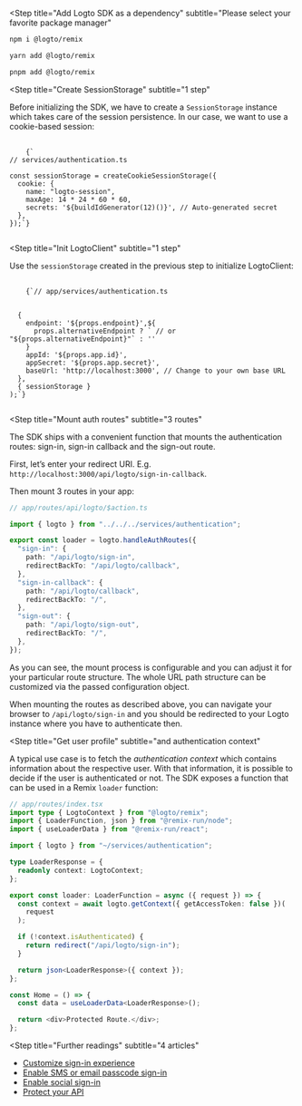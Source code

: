 
<Steps>

<Step
  title="Add Logto SDK as a dependency"
  subtitle="Please select your favorite package manager"
>
<Tabs>
<TabItem value="npm" label="npm">

```bash
npm i @logto/remix
```

</TabItem>
<TabItem value="yarn" label="Yarn">

```bash
yarn add @logto/remix
```

</TabItem>
<TabItem value="pnpm" label="pnpm">

```bash
pnpm add @logto/remix
```

</TabItem>
</Tabs>
</Step>

<Step
  title="Create SessionStorage"
  subtitle="1 step"
>

Before initializing the SDK, we have to create a `SessionStorage` instance which takes care of the session persistence. In our case, we want to use a cookie-based session:


<pre>
  <code className="language-ts">
    {`
// services/authentication.ts

const sessionStorage = createCookieSessionStorage({
  cookie: {
    name: "logto-session",
    maxAge: 14 * 24 * 60 * 60,
    secrets: '${buildIdGenerator(12)()}', // Auto-generated secret
  },
});`}
  </code>
</pre>

</Step>

<Step
  title="Init LogtoClient"
  subtitle="1 step"
>

Use the `sessionStorage` created in the previous step to initialize LogtoClient:

<pre>
  <code className="language-ts">
    {`// app/services/authentication.ts


  {
    endpoint: '${props.endpoint}',${
      props.alternativeEndpoint ? ` // or "${props.alternativeEndpoint}"` : ''
    }
    appId: '${props.app.id}',
    appSecret: '${props.app.secret}',
    baseUrl: 'http://localhost:3000', // Change to your own base URL
  },
  { sessionStorage }
);`}
  </code>
</pre>

</Step>

<Step
  title="Mount auth routes"
  subtitle="3 routes"
>

The SDK ships with a convenient function that mounts the authentication routes: sign-in, sign-in callback and the sign-out route.

First, let’s enter your redirect URI. E.g. `http://localhost:3000/api/logto/sign-in-callback`.

<UriInputField name="redirectUris" />

Then mount 3 routes in your app:

```ts
// app/routes/api/logto/$action.ts

import { logto } from "../../../services/authentication";

export const loader = logto.handleAuthRoutes({
  "sign-in": {
    path: "/api/logto/sign-in",
    redirectBackTo: "/api/logto/callback",
  },
  "sign-in-callback": {
    path: "/api/logto/callback",
    redirectBackTo: "/",
  },
  "sign-out": {
    path: "/api/logto/sign-out",
    redirectBackTo: "/",
  },
});
```

As you can see, the mount process is configurable and you can adjust it for your particular route structure. The whole URL path structure can be customized via the passed configuration object.

When mounting the routes as described above, you can navigate your browser to `/api/logto/sign-in` and you should be redirected to your Logto instance where you have to authenticate then.

</Step>

<Step
  title="Get user profile"
  subtitle="and authentication context"
>

A typical use case is to fetch the _authentication context_ which contains information about the respective user. With that information, it is possible to decide if the user is authenticated or not. The SDK exposes a function that can be used in a Remix `loader` function:

```ts
// app/routes/index.tsx
import type { LogtoContext } from "@logto/remix";
import { LoaderFunction, json } from "@remix-run/node";
import { useLoaderData } from "@remix-run/react";

import { logto } from "~/services/authentication";

type LoaderResponse = {
  readonly context: LogtoContext;
};

export const loader: LoaderFunction = async ({ request }) => {
  const context = await logto.getContext({ getAccessToken: false })(
    request
  );

  if (!context.isAuthenticated) {
    return redirect("/api/logto/sign-in");
  }

  return json<LoaderResponse>({ context });
};

const Home = () => {
  const data = useLoaderData<LoaderResponse>();

  return <div>Protected Route.</div>;
};
```

</Step>

<Step
  title="Further readings"
  subtitle="4 articles"
>

- [Customize sign-in experience](https://docs.logto.io/docs/tutorials/get-started/customize-sign-in-experience)
- [Enable SMS or email passcode sign-in](https://docs.logto.io/docs/tutorials/get-started/passwordless-sign-in-by-adding-connectors#enable-sms-or-email-passwordless-sign-in)
- [Enable social sign-in](https://docs.logto.io/docs/tutorials/get-started/passwordless-sign-in-by-adding-connectors#enable-social-sign-in)
- [Protect your API](https://docs.logto.io/docs/recipes/protect-your-api)

</Step>

</Steps>
